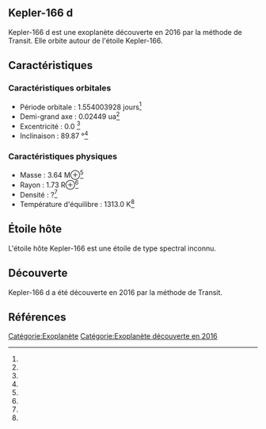 == Kepler-166 d ==

{{Infobox Exoplanète
| nom = Kepler-166 d
| image = 
| légende = 
| étoile = Kepler-166
| constellation = 
| ascension_droite = 
| déclinaison = 
| distance = ?
| type_spectral = ?
| masse = 3.64 M⊕<ref></ref>
| rayon = 1.73 R⊕<ref></ref>
| densité = ?<ref></ref>
| gravité = ?<ref></ref>
| température = 1313.0 K<ref></ref>
| période = 1.554003928 j<ref></ref>
| demi_grand_axe = 0.02449 ua<ref></ref>
| excentricité = 0.0 <ref></ref>
| inclinaison = 89.87 °<ref></ref>
| méthode_découverte = Transit
| date_découverte = 2016
| statut = Confirmée
}}

Kepler-166 d est une exoplanète découverte en 2016 par la méthode de Transit. Elle orbite autour de l'étoile Kepler-166.

== Caractéristiques ==

=== Caractéristiques orbitales ===
* Période orbitale : 1.554003928 jours<ref></ref>
* Demi-grand axe : 0.02449 ua<ref></ref>
* Excentricité : 0.0 <ref></ref>
* Inclinaison : 89.87 °<ref></ref>

=== Caractéristiques physiques ===
* Masse : 3.64 M⊕<ref></ref>
* Rayon : 1.73 R⊕<ref></ref>
* Densité : ?<ref></ref>
* Température d'équilibre : 1313.0 K<ref></ref>

== Étoile hôte ==

{{Infobox Étoile
| nom = Kepler-166
| image = 
| légende = 
| constellation = 
| ascension_droite = 
| déclinaison = 
| distance = ?
| type_spectral = ?
| magnitude_absolue = 
| magnitude_apparente = 
| masse = ?<ref></ref>
| rayon = ?<ref></ref>
| température = ?<ref></ref>
| métallicité = ?<ref></ref>
| âge = ?<ref></ref>
}}

L'étoile hôte Kepler-166 est une étoile de type spectral inconnu.

== Découverte ==

Kepler-166 d a été découverte en 2016 par la méthode de Transit.

== Références ==
<references />

[[Catégorie:Exoplanète]]
[[Catégorie:Exoplanète découverte en 2016]]
